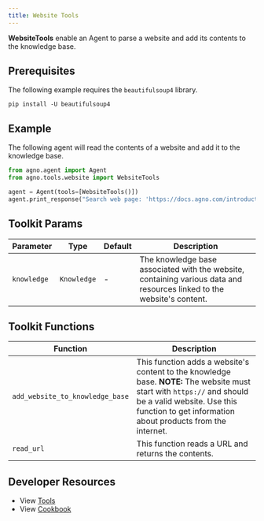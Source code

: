 ```yaml
---
title: Website Tools
---
```


**WebsiteTools** enable an Agent to parse a website and add its contents to the knowledge base.

## Prerequisites

The following example requires the `beautifulsoup4` library.

```shell
pip install -U beautifulsoup4
```

## Example

The following agent will read the contents of a website and add it to the knowledge base.

```python cookbook/tools/website_tools.py
from agno.agent import Agent
from agno.tools.website import WebsiteTools

agent = Agent(tools=[WebsiteTools()])
agent.print_response("Search web page: 'https://docs.agno.com/introduction'", markdown=True)
```

## Toolkit Params

| Parameter        | Type                   | Default | Description                                                                                                            |
| ---------------- | ---------------------- | ------- | ---------------------------------------------------------------------------------------------------------------------- |
| `knowledge`      | `Knowledge` | -       | The knowledge base associated with the website, containing various data and resources linked to the website's content. |

## Toolkit Functions

| Function                        | Description                                                                                                                                                                                                          |
| ------------------------------- | -------------------------------------------------------------------------------------------------------------------------------------------------------------------------------------------------------------------- |
| `add_website_to_knowledge_base` | This function adds a website's content to the knowledge base. **NOTE:** The website must start with `https://` and should be a valid website. Use this function to get information about products from the internet. |
| `read_url`                      | This function reads a URL and returns the contents.                                                                                                                                                                  |

## Developer Resources

- View [Tools](https://github.com/agno-agi/agno/blob/main/libs/agno/agno/tools/website.py)
- View [Cookbook](https://github.com/agno-agi/agno/tree/v2.0/cookbook/tools/website_tools.py)
